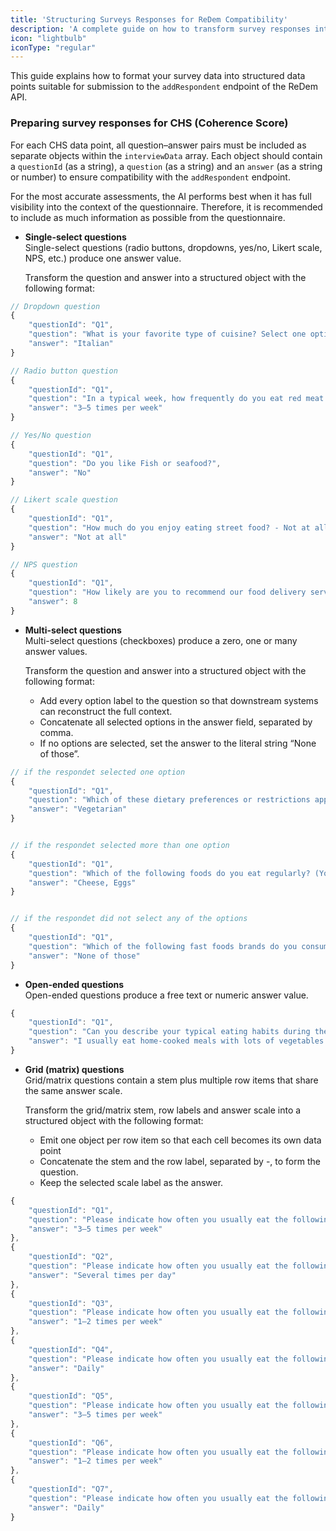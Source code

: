 ```yaml
---
title: 'Structuring Surveys Responses for ReDem Compatibility'
description: 'A complete guide on how to transform survey responses into ReDem-compatible data points'
icon: "lightbulb"
iconType: "regular"
---
```


This guide explains how to format your survey data into structured data points suitable for submission to the <code>addRespondent</code> endpoint of the ReDem API.

### Preparing survey responses for CHS (Coherence Score)
For each CHS data point, all question–answer pairs must be included as separate objects within the <code>interviewData</code> array. Each object should contain a <code>questionId</code> (as a string), a <code>question</code> (as a string) and an <code>answer</code> (as a string or number) to ensure compatibility with the <code>addRespondent</code> endpoint.

<Note>
For the most accurate assessments, the AI performs best when it has full visibility into the context of the questionnaire. Therefore, it is recommended to include as much information as possible from the questionnaire.
</Note>

- **Single-select questions** <br />
Single-select questions (radio buttons, dropdowns, yes/no, Likert scale, NPS, etc.) produce one answer value.

    Transform the question and answer into a structured object with the following format:

```javascript Example interviewData objects for a single-select question
// Dropdown question
{
    "questionId": "Q1",
    "question": "What is your favorite type of cuisine? Select one option that describes your preference.",
    "answer": "Italian"
}

// Radio button question
{
    "questionId": "Q1",
    "question": "In a typical week, how frequently do you eat red meat (e.g., beef, pork)?",
    "answer": "3–5 times per week"
}

// Yes/No question
{
    "questionId": "Q1",
    "question": "Do you like Fish or seafood?",
    "answer": "No"
}

// Likert scale question
{
    "questionId": "Q1",
    "question": "How much do you enjoy eating street food? - Not at all, A little, Somewhat, Quite a bit, Very much",
    "answer": "Not at all"
}

// NPS question
{
    "questionId": "Q1",
    "question": "How likely are you to recommend our food delivery service to a friend or colleague",
    "answer": 8
}
```

- **Multi-select questions** <br />
Multi-select questions (checkboxes) produce a zero, one or many answer values.

    Transform the question and answer into a structured object with the following format:

    - Add every option label to the question so that downstream systems can reconstruct the full context.
    - Concatenate all selected options in the answer field, separated by comma. 
    - If no options are selected, set the answer to the literal string “None of those”.

```javascript Example interviewData objects for a multi-select question
// if the respondet selected one option
{
    "questionId": "Q1",
    "question": "Which of these dietary preferences or restrictions apply to you? (Select all that apply) - Vegetarian, Vegan, Gluten-free, Lactose-intolerant, Halal",
    "answer": "Vegetarian"
}


// if the respondet selected more than one option
{
    "questionId": "Q1",
    "question": "Which of the following foods do you eat regularly? (You may select more than one.) - Chicken, Cheese, Bacon or sausage, Eggs, Fish or seafood, Plant-based meat substitutes (e.g., tofu, tempeh), Milk or dairy products, Fruits, Leafy vegetables (e.g., spinach, kale)",
    "answer": "Cheese, Eggs"
}


// if the respondet did not select any of the options
{
    "questionId": "Q1",
    "question": "Which of the following fast foods brands do you consume more? - McDonald's, KFC, Pizza Hut, Subway, Burger King, Taco Bell, Wendy's, Domino's, Papa John's",
    "answer": "None of those"
}
```

- **Open-ended questions** <br />
Open-ended questions produce a free text or numeric answer value.

```javascript Example interviewData object for an open-ended question
{
    "questionId": "Q1",
    "question": "Can you describe your typical eating habits during the week?",
    "answer": "I usually eat home-cooked meals with lots of vegetables and lean meats. I occasionally eat out on weekends, mostly opting for Asian or Mediterranean dishes. I try to avoid sugary snacks and drink plenty of water throughout the day."
}
```

- **Grid (matrix) questions** <br />
Grid/matrix questions contain a stem plus multiple row items that share the same answer scale.

    Transform the grid/matrix stem, row labels and answer scale into a structured object with the following format:

    - Emit one object per row item so that each cell becomes its own data point
    - Concatenate the stem and the row label, separated by -, to form the question.
    - Keep the selected scale label as the answer.

```javascript Example interviewData object for a grid/matrix question
{
    "questionId": "Q1",
    "question": "Please indicate how often you usually eat the following types of food. Think about a normal week. - Red meat (e.g., beef, pork)",
    "answer": "3–5 times per week"
},
{
    "questionId": "Q2",
    "question": "Please indicate how often you usually eat the following types of food. Think about a normal week. - Fish or seafood",
    "answer": "Several times per day"
},
{
    "questionId": "Q3",
    "question": "Please indicate how often you usually eat the following types of food. Think about a normal week. - Poultry (e.g., chicken, turkey)",
    "answer": "1–2 times per week"
},
{
    "questionId": "Q4",
    "question": "Please indicate how often you usually eat the following types of food. Think about a normal week. - Dairy products (e.g., milk, cheese, yogurt)",
    "answer": "Daily"
},
{
    "questionId": "Q5",
    "question": "Please indicate how often you usually eat the following types of food. Think about a normal week. - Eggs",
    "answer": "3–5 times per week"
},
{
    "questionId": "Q6",
    "question": "Please indicate how often you usually eat the following types of food. Think about a normal week. - Legumes (e.g., beans, lentils, chickpeas)",
    "answer": "1–2 times per week"
},
{
    "questionId": "Q7",
    "question": "Please indicate how often you usually eat the following types of food. Think about a normal week. - Grains (e.g., rice, pasta, bread)",
    "answer": "Daily"
}
```
